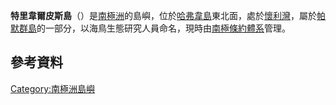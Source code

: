 {{coord|64|44|S|64|9|W|display=title}}

'''特里韋爾皮斯島'''（{{lang-en|Trivelpiece Island}}）是[[南極洲|南極洲]]的島嶼，位於[[哈弗韋島|哈弗韋島]]東北面，處於[[懷利灣|懷利灣]]，屬於[[帕默群島|帕默群島]]的一部分，以海鳥生態研究人員命名，現時由[[南極條約體系|南極條約體系]]管理。

==參考資料==
{{usgs-gazetteer}}

{{Antarctica-geo-stub}}
[[Category:南極洲島嶼|Category:南極洲島嶼]]